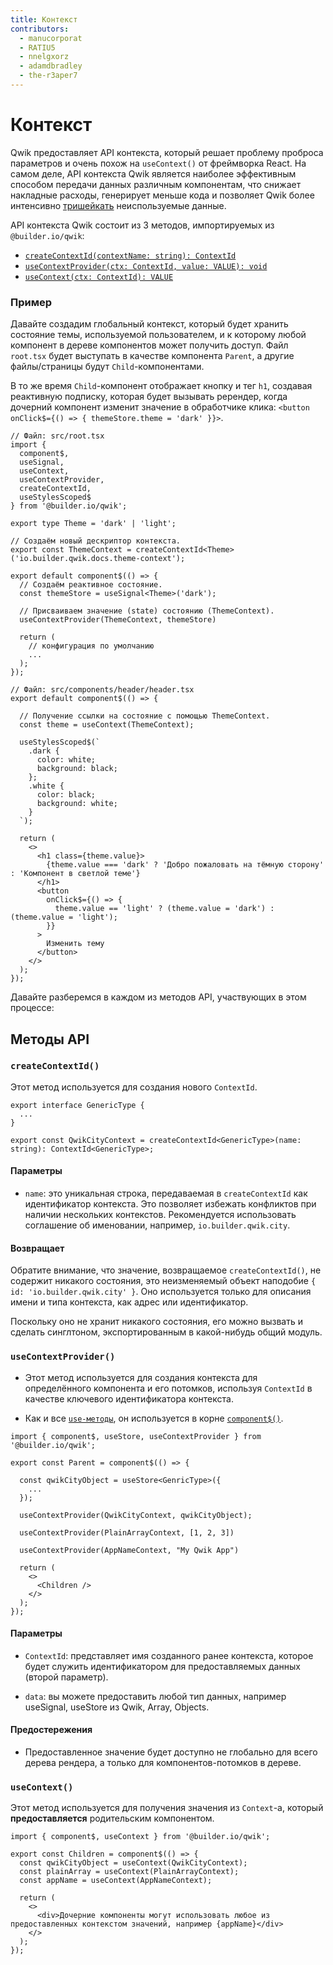 ```yaml
---
title: Контекст
contributors:
  - manucorporat
  - RATIU5
  - nnelgxorz
  - adamdbradley
  - the-r3aper7
---
```


# Контекст

Qwik предоставляет API контекста, который решает проблему проброса параметров и очень похож на `useContext()` от фреймворка React. На самом деле, API контекста Qwik является наиболее эффективным способом передачи данных различным компонентам, что снижает накладные расходы, генерирует меньше кода и позволяет Qwik более интенсивно [тришейкать](https://developer.mozilla.org/en-US/docs/Glossary/Tree_shaking) неиспользуемые данные.

API контекста Qwik состоит из 3 методов, импортируемых из `@builder.io/qwik`:

- [`createContextId(contextName: string): ContextId`](#createcontextid)
- [`useContextProvider(ctx: ContextId, value: VALUE): void`](#usecontextprovider)
- [`useContext(ctx: ContextId): VALUE`](#usecontext)

### Пример

Давайте создадим глобальный контекст, который будет хранить состояние темы, используемой пользователем, и к которому любой компонент в дереве компонентов может получить доступ. Файл `root.tsx` будет выступать в качестве компонента `Parent`, а другие файлы/страницы будут `Child`-компонентами.

В то же время `Child`-компонент отображает кнопку и тег `h1`, создавая реактивную подписку, которая будет вызывать ререндер, когда дочерний компонент изменит значение в обработчике клика: `<button onClick$={() => { themeStore.theme = 'dark' }}>`.

```tsx
// Файл: src/root.tsx
import {
  component$,
  useSignal,
  useContext,
  useContextProvider,
  createContextId,
  useStylesScoped$
} from '@builder.io/qwik';

export type Theme = 'dark' | 'light';

// Создаём новый дескриптор контекста.
export const ThemeContext = createContextId<Theme>('io.builder.qwik.docs.theme-context');

export default component$(() => {
  // Создаём реактивное состояние.
  const themeStore = useSignal<Theme>('dark');

  // Присваиваем значение (state) состоянию (ThemeContext).
  useContextProvider(ThemeContext, themeStore)

  return (
    // конфигурация по умолчанию
    ...
  );
});

// Файл: src/components/header/header.tsx
export default component$(() => {

  // Получение ссылки на состояние с помощью ThemeContext.
  const theme = useContext(ThemeContext);

  useStylesScoped$(`
    .dark {
      color: white;
      background: black;
    };
    .white {
      color: black;
      background: white;
    }
  `);

  return (
    <>
      <h1 class={theme.value}>
        {theme.value === 'dark' ? 'Добро пожаловать на тёмную сторону' : 'Компонент в светлой теме'}
      </h1>
      <button
        onClick$={() => {
          theme.value == 'light' ? (theme.value = 'dark') : (theme.value = 'light');
        }}
      >
        Изменить тему
      </button>
    </>
  );
});
```

Давайте разберемся в каждом из методов API, участвующих в этом процессе:

## Методы API

### `createContextId()`

Этот метод используется для создания нового `ContextId`.

```tsx
export interface GenericType {
  ...
}

export const QwikCityContext = createContextId<GenericType>(name: string): ContextId<GenericType>;
```

#### Параметры

- `name`: это уникальная строка, передаваемая в `createContextId` как идентификатор контекста. Это позволяет избежать конфликтов при наличии нескольких контекстов. Рекомендуется использовать соглашение об именовании, например, `io.builder.qwik.city`.

#### Возвращает

Обратите внимание, что значение, возвращаемое `createContextId()`, не содержит никакого состояния, это неизменяемый объект наподобие `{ id: 'io.builder.qwik.city' }`. Оно используется только для описания имени и типа контекста, как адрес или идентификатор.

Поскольку оно не хранит никакого состояния, его можно вызвать и сделать синглтоном, экспортированным в какой-нибудь общий модуль.

### `useContextProvider()`

- Этот метод используется для создания контекста для определённого компонента и его потомков, используя `ContextId` в качестве ключевого идентификатора контекста.

- Как и все [`use-методы`](/docs/components/lifecycle/index.mdx#use-method-rules), он используется в корне [`component$()`](/docs/components/overview/index.mdx#component).

```tsx
import { component$, useStore, useContextProvider } from '@builder.io/qwik';

export const Parent = component$(() => {

  const qwikCityObject = useStore<GenricType>({
    ...
  });

  useContextProvider(QwikCityContext, qwikCityObject);

  useContextProvider(PlainArrayContext, [1, 2, 3])

  useContextProvider(AppNameContext, "My Qwik App")

  return (
    <>
      <Children />
    </>
  );
});
```

#### Параметры

- `ContextId`: представляет имя созданного ранее контекста, которое будет служить идентификатором для предоставляемых данных (второй параметр).

- `data`: вы можете предоставить любой тип данных, например useSignal, useStore из Qwik, Array, Objects.

#### Предостережения

- Предоставленное значение будет доступно не глобально для всего дерева рендера, а только для компонентов-потомков в дереве.

### `useContext()`

Этот метод используется для получения значения из `Context`-а, который **предоставляется** родительским компонентом.

```tsx
import { component$, useContext } from '@builder.io/qwik';

export const Children = component$(() => {
  const qwikCityObject = useContext(QwikCityContext);
  const plainArray = useContext(PlainArrayContext);
  const appName = useContext(AppNameContext);

  return (
    <>
      <div>Дочерние компоненты могут использовать любое из предоставленных контекстом значений, например {appName}</div>
    </>
  );
});
```
